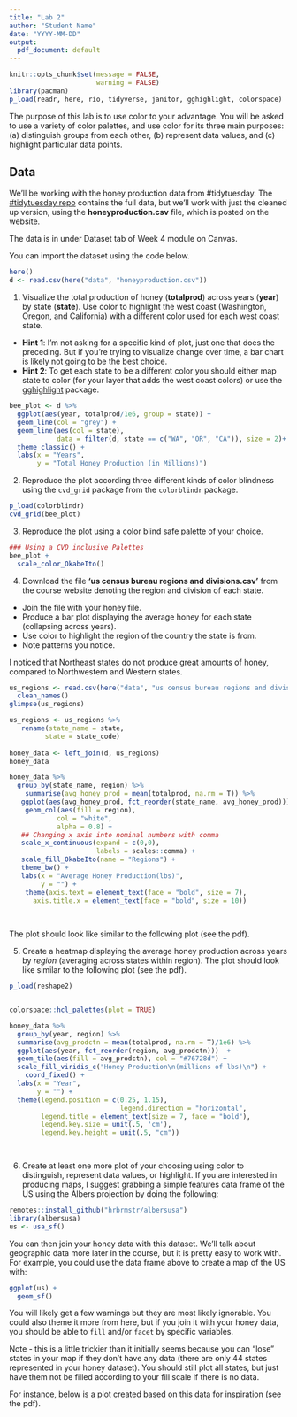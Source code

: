 ```yaml
---
title: "Lab 2"
author: "Student Name"
date: "YYYY-MM-DD"
output:
  pdf_document: default
---
```


```r
knitr::opts_chunk$set(message = FALSE,
                      warning = FALSE)
library(pacman)
p_load(readr, here, rio, tidyverse, janitor, gghighlight, colorspace)
```

The purpose of this lab is to use color to your advantage. You will be asked to use a variety of color palettes, and use color for its three main purposes: (a) distinguish groups from each other, (b) represent data values, and (c) highlight particular data points.

## Data

We’ll be working with the honey production data from #tidytuesday. The [#tidytuesday repo](https://github.com/rfordatascience/tidytuesday/tree/master/data/2018/2018-05-21) contains the full data, but we’ll work with just the cleaned up version, using the **honeyproduction.csv** file, which is posted on the website.

The data is in under Dataset tab of Week 4 module on Canvas.

You can import the dataset using the code below.

```r
here()
d <- read.csv(here("data", "honeyproduction.csv"))

```

1. Visualize the total production of honey (**totalprod**) across years (**year**) by state (**state**). Use color to highlight the west coast (Washington, Oregon, and California) with a different color used for each west coast state.
  + **Hint 1**: I'm not asking for a specific kind of plot, just one that does the preceding. But if you're trying to visualize change over time, a bar chart is likely not going to be the best choice.
  + **Hint 2**: To get each state to be a different color you should either map state to color (for your layer that adds the west coast colors) or use the [gghighlight](https://yutannihilation.github.io/gghighlight/index.html) package.
  
```r
bee_plot <- d %>% 
  ggplot(aes(year, totalprod/1e6, group = state)) +
  geom_line(col = "grey") +
  geom_line(aes(col = state),
            data = filter(d, state == c("WA", "OR", "CA")), size = 2)+
  theme_classic() +
  labs(x = "Years",
       y = "Total Honey Production (in Millions)")
```


2. Reproduce the plot according three different kinds of color blindness using the `cvd_grid` package from the `colorblindr` package.

```r
p_load(colorblindr)
cvd_grid(bee_plot)

```

3. Reproduce the plot using a color blind safe palette of your choice. 
```r
### Using a CVD inclusive Palettes
bee_plot +
  scale_color_OkabeIto()
```


4. Download the file **'us census bureau regions and divisions.csv'** from the course website denoting the region and division of each state. 
  + Join the file with your honey file. 
  + Produce a bar plot displaying the average honey for each state (collapsing across years). 
  + Use color to highlight the region of the country the state is from. 
  + Note patterns you notice. 
  
  I noticed that Northeast states do not produce great amounts of honey, compared to Northwestern and Western states. 
  
```r
us_regions <- read.csv(here("data", "us census bureau regions and divisions.csv")) %>% 
  clean_names()
glimpse(us_regions)

us_regions <- us_regions %>% 
   rename(state_name = state,
         state = state_code)
 
honey_data <- left_join(d, us_regions)
honey_data

honey_data %>% 
  group_by(state_name, region) %>% 
    summarise(avg_honey_prod = mean(totalprod, na.rm = T)) %>% 
   ggplot(aes(avg_honey_prod, fct_reorder(state_name, avg_honey_prod))) +
    geom_col(aes(fill = region),
            col = "white",
            alpha = 0.8) +
   ## Changing x axis into nominal numbers with comma
   scale_x_continuous(expand = c(0,0), 
                      labels = scales::comma) +
   scale_fill_OkabeIto(name = "Regions") +
   theme_bw() +
   labs(x = "Average Honey Production(lbs)",
        y = "") +
    theme(axis.text = element_text(face = "bold", size = 7),
      axis.title.x = element_text(face = "bold", size = 10)) 
   
   
```

The plot should look like similar to the following plot (see the pdf).

5. Create a heatmap displaying the average honey production across years by *region* (averaging across states within region). The plot should look like similar to the following plot (see the pdf).

```r
p_load(reshape2)


colorspace::hcl_palettes(plot = TRUE)

honey_data %>% 
  group_by(year, region) %>% 
  summarise(avg_prodctn = mean(totalprod, na.rm = T)/1e6) %>% 
  ggplot(aes(year, fct_reorder(region, avg_prodctn)))  +
  geom_tile(aes(fill = avg_prodctn), col = "#76728d") +
  scale_fill_viridis_c("Honey Production\n(millions of lbs)\n") +
    coord_fixed() +
  labs(x = "Year",
       y = "") +
  theme(legend.position = c(0.25, 1.15), 
                            legend.direction = "horizontal", 
        legend.title = element_text(size = 7, face = "bold"),
        legend.key.size = unit(.5, 'cm'),
        legend.key.height = unit(.5, "cm"))

      
```

6. Create at least one more plot of your choosing using color to distinguish,
represent data values, or highlight. If you are interested in producing maps, I
suggest grabbing a simple features data frame of the US using the Albers projection
by doing the following:

```r
remotes::install_github("hrbrmstr/albersusa")
library(albersusa)
us <- usa_sf()
```

You can then join your honey data with this dataset. We'll talk about geographic
data more later in the course, but it is pretty easy to work with. For example,
you could use the data frame above to create a map of the US with:

```r
ggplot(us) +
  geom_sf()
```

You will likely get a few warnings but they are most likely ignorable. You could also theme it more from here, but if you join it with your
honey data, you should be able to `fill` and/or `facet` by specific variables.

Note - this is a little trickier than it initially seems because you can "lose"
states in your map if they don't have any data (there are only 44 states
represented in your honey dataset). You should still plot all states, but just 
have them not be filled according to your fill scale if there is no data.

For instance, below is a plot created based on this data for inspiration (see the pdf).